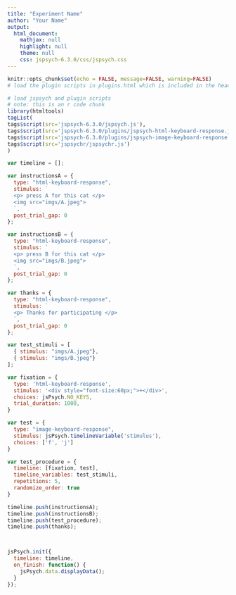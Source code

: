 ```yaml
---
title: "Experiment Name"
author: "Your Name"
output:
  html_document:
    mathjax: null
    highlight: null
    theme: null
    css: jspsych-6.3.0/css/jspsych.css
---
```



```r
knitr::opts_chunk$set(echo = FALSE, message=FALSE, warning=FALSE)
# load the plugin scripts in plugins.html which is included in the header.
```

```r
# load jspsych and plugin scripts
# note: this is an r code chunk
library(htmltools)
tagList(
tags$script(src='jspsych-6.3.0/jspsych.js'),
tags$script(src='jspsych-6.3.0/plugins/jspsych-html-keyboard-response.js'),
tags$script(src='jspsych-6.3.0/plugins/jspsych-image-keyboard-response.js'),
tags$script(src='jspsychr/jspsychr.js')
)
```


```js
var timeline = [];

var instructionsA = {
  type: "html-keyboard-response",
  stimulus: `
  <p> press A for this cat </p>
  <img src="imgs/A.jpeg">
  `,
  post_trial_gap: 0
};

var instructionsB = {
  type: "html-keyboard-response",
  stimulus: `
  <p> press B for this cat </p>
  <img src="imgs/B.jpeg">
  `,
  post_trial_gap: 0
};

var thanks = {
  type: "html-keyboard-response",
  stimulus: `
  <p> Thanks for participating </p>
  `,
  post_trial_gap: 0
};

var test_stimuli = [
  { stimulus: "imgs/A.jpeg"},
  { stimulus: "imgs/B.jpeg"}
];

var fixation = {
  type: 'html-keyboard-response',
  stimulus: '<div style="font-size:60px;">+</div>',
  choices: jsPsych.NO_KEYS,
  trial_duration: 1000,
}

var test = {
  type: "image-keyboard-response",
  stimulus: jsPsych.timelineVariable('stimulus'),
  choices: ['f', 'j']
}

var test_procedure = {
  timeline: [fixation, test],
  timeline_variables: test_stimuli,
  repetitions: 5,
  randomize_order: true
}

timeline.push(instructionsA);
timeline.push(instructionsB);
timeline.push(test_procedure);
timeline.push(thanks);



jsPsych.init({
  timeline: timeline,
  on_finish: function() {
    jsPsych.data.displayData();
  }
});

```
